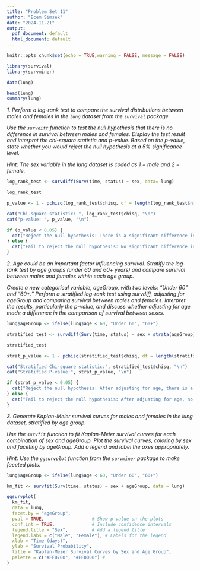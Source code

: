 ---
title: "Problem Set 11"
author: "Ecem Simsek"
date: "2024-11-21"
output:
  pdf_document: default
  html_document: default
---

```{r setup, include=FALSE}
knitr::opts_chunk$set(echo = TRUE,warning = FALSE, message = FALSE)
```

```{r}
library(survival)
library(survminer)

data(lung)

head(lung)
summary(lung)
```

*1. Perform a log-rank test to compare the survival distributions between males and females in the `lung` dataset from the `survival` package.*

*Use the `survdiff` function to test the null hypothesis that there is no difference in survival between males and females.*
*Display the test result and interpret the chi-square statistic and p-value.*
*Based on the p-value, state whether you would reject the null hypothesis at a 5% significance level.*

*Hint: The sex variable in the lung dataset is coded as 1 = male and 2 = female.*

```{r}
log_rank_test <- survdiff(Surv(time, status) ~ sex, data= lung)

log_rank_test

p_value <- 1 - pchisq(log_rank_test$chisq, df = length(log_rank_test$n) - 1)

cat("Chi-square statistic: ", log_rank_test$chisq, "\n")
cat("p-value: ", p_value, "\n")

if (p_value < 0.05) {
  cat("Reject the null hypothesis: There is a significant difference in survival between males and females.\n")
} else {
  cat("Fail to reject the null hypothesis: No significant difference in survival between males and females.\n")
}
```

*2. Age could be an important factor influencing survival. Stratify the log-rank test by age groups (under 60 and 60+ years) and compare survival between males and females within each age group.*


*Create a new categorical variable, ageGroup, with two levels: "Under 60" and "60+."*
*Perform a stratified log-rank test using survdiff, adjusting for ageGroup and comparing survival between males and females.*
*Interpret the results, particularly the p-value, and discuss whether adjusting for age made a difference in the comparison of survival between sexes*.

```{r}
lung$ageGroup <- ifelse(lung$age < 60, "Under 60", "60+")

stratified_test <- survdiff(Surv(time, status) ~ sex + strata(ageGroup), data = lung)

stratified_test

strat_p_value <- 1 - pchisq(stratified_test$chisq, df = length(stratified_test$n) - 1)

cat("Stratified Chi-square statistic:", stratified_test$chisq, "\n")
cat("Stratified P-value:", strat_p_value, "\n")

if (strat_p_value < 0.05) {
  cat("Reject the null hypothesis: After adjusting for age, there is a significant difference in survival between males and females.\n")
} else {
  cat("Fail to reject the null hypothesis: After adjusting for age, no significant difference between males and females.\n")
}
```

*3. Generate Kaplan-Meier survival curves for males and females in the lung dataset, stratified by age group.*

*Use the `survfit` function to fit Kaplan-Meier survival curves for each combination of sex and ageGroup.*
*Plot the survival curves, coloring by sex and faceting by ageGroup.*
*Add a legend and label the axes appropriately.*

*Hint: Use the `ggsurvplot` function from the `survminer` package to make faceted plots.*

```{r}
lung$ageGroup <- ifelse(lung$age < 60, "Under 60", "60+")

km_fit <- survfit(Surv(time, status) ~ sex + ageGroup, data = lung)

ggsurvplot(
  km_fit,
  data = lung,
  facet.by = "ageGroup",         
  pval = TRUE,                  # Show p-value on the plots
  conf.int = TRUE,              # Include confidence intervals
  legend.title = "Sex",         # Add a legend title
  legend.labs = c("Male", "Female"), # Labels for the legend
  xlab = "Time (days)",         
  ylab = "Survival Probability",
  title = "Kaplan-Meier Survival Curves by Sex and Age Group", 
  palette = c("#FFD700", "#FF0000") # 
)
```
